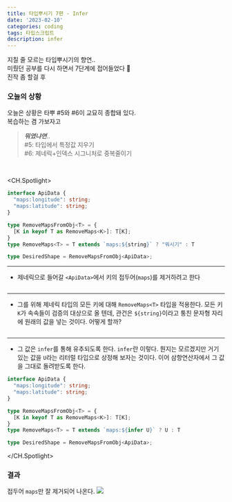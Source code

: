 ```yaml
---
title: 타입뿌시기 7편 - Infer
date: '2023-02-10'
categories: coding
tags: 타입스크립트
description: infer
---
```

<HeadingNavigator />

지칠 줄 모르는 타입뿌시기의 향연..   
미뤘던 공부를 다시 하면서 7단계에 접어들었다 🎉   
진작 좀 할걸 후

### 오늘의 상황
오늘은 상황은 타뿌 #5와 #6이 교묘히 종합돼 있다.  
복습하는 겸 가보자고
> <i>**뭐였냐면**</i>..  
> #5: 타입에서 특정값 지우기  
> #6: 제네릭+인덱스 시그니처로 중복줄이기
<br/>

<CH.Spotlight>
```ts type.ts
interface ApiData {
  "maps:longitude": string;
  "maps:latitude": string;
}

type RemoveMapsFromObj<T> = {
  [K in keyof T as RemoveMaps<K>]: T[K];
}
type RemoveMaps<T> = T extends `maps:${string}` ? "뭐시기" : T

type DesiredShape = RemoveMapsFromObj<ApiData>;
```
---
- 제네릭으로 들어갈 `<ApiData>`에서 키의 접두어(`maps`)를 제거하려고 한다
```ts type.ts focus=1:4,11 mark=2[4:7],3[4:7]
```
---
- 그를 위해 제네릭 타입의 모든 키에 대해 `RemoveMaps<T>` 타입을 적용한다. 모든 키 `K`가 속속들이 검증의 대상으로 올 텐데, 관건은 `${string}`이라고 퉁친 문자형 자리에 원래의 값을 넣는 것이다. 어떻게 할까?
```ts type.ts focus=7,9 mark=9[40:45]
```
---
- 그 값은 `infer`를 통해 유추되도록 한다. `infer`란 이렇다. 뭔지는 모르겠지만 거기 있는 값을 `U`라는 리터럴 타입으로 상정해 보자는 것이다. 이어 삼항연산자에서 그 값을 그대로 돌려받도록 한다.
```ts type.ts mark=9[40:46],9[52]
interface ApiData {
  "maps:longitude": string;
  "maps:latitude": string;
}

type RemoveMapsFromObj<T> = {
  [K in keyof T as RemoveMaps<K>]: T[K];
}
type RemoveMaps<T> = T extends `maps:${infer U}` ? U : T

type DesiredShape = RemoveMapsFromObj<ApiData>;
```
</CH.Spotlight>

### 결과
접두어 `maps`만 잘 제거되어 나온다.
<Img src='/images/2023/typescript/InferResult.webp' className="m-0" />